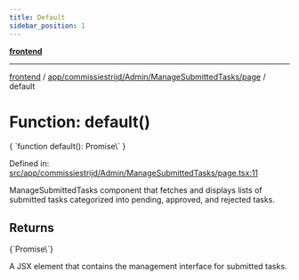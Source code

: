 ```yaml
---
title: Default
sidebar_position: 1
---
```



[**frontend**](../../../../../..)

***

[frontend](../../../../../..) / [app/commissiestrijd/Admin/ManageSubmittedTasks/page](..) / default

# Function: default()

<CodeBlock language="ts">
{ `function default(): Promise\<Element\>` }
</CodeBlock>

Defined in: [src/app/commissiestrijd/Admin/ManageSubmittedTasks/page.tsx:11](https://github.com/svsticky/CommitteeClash/blob/e5fd1c9fb89fe447a4c38e43ebba51eb1e51230c/frontend/src/app/commissiestrijd/Admin/ManageSubmittedTasks/page.tsx#L11)

ManageSubmittedTasks component that fetches and displays lists of submitted tasks
categorized into pending, approved, and rejected tasks.

## Returns
<CodeBlock language="ts">
{`Promise\<Element\>`}
</CodeBlock>

A JSX element that contains the management interface for submitted tasks.
